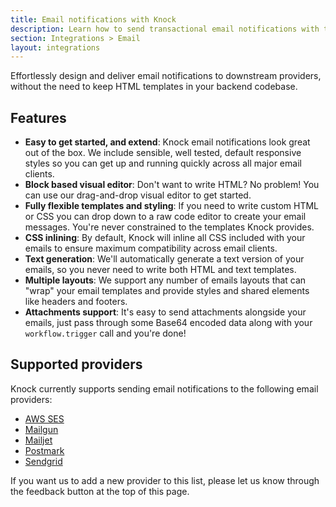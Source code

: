 ```yaml
---
title: Email notifications with Knock
description: Learn how to send transactional email notifications with the Knock API
section: Integrations > Email
layout: integrations
---
```


Effortlessly design and deliver email notifications to downstream providers, without the need to keep HTML templates in your backend codebase.

## Features

- **Easy to get started, and extend**: Knock email notifications look great out of the box. We include sensible, well tested, default responsive styles so you can get up and running quickly across all major email clients.
- **Block based visual editor**: Don't want to write HTML? No problem! You can use our drag-and-drop visual editor to get started.
- **Fully flexible templates and styling**: If you need to write custom HTML or CSS you can drop down to a raw code editor to create your email messages. You're never constrained to the templates Knock provides.
- **CSS inlining**: By default, Knock will inline all CSS included with your emails to ensure maximum compatibility across email clients.
- **Text generation**: We'll automatically generate a text version of your emails, so you never need to write both HTML and text templates.
- **Multiple layouts**: We support any number of emails layouts that can "wrap" your email templates and provide styles and shared elements like headers and footers.
- **Attachments support**: It's easy to send attachments alongside your emails, just pass through some Base64 encoded data along with your `workflow.trigger` call and you're done!

## Supported providers

Knock currently supports sending email notifications to the following email providers:

- [AWS SES](/integrations/email/aws-ses)
- [Mailgun](/integrations/email/mailgun)
- [Mailjet](/integrations/email/mailjet)
- [Postmark](/integrations/email/postmark)
- [Sendgrid](/integrations/email/sendgrid)

If you want us to add a new provider to this list, please let us know through the feedback button at the top of this page.
